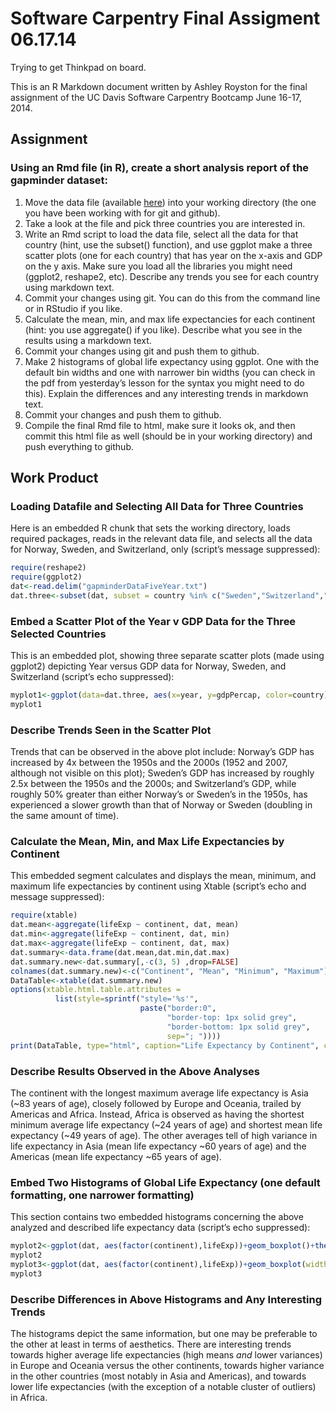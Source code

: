 Software Carpentry Final Assigment 06.17.14
========================================================

Trying to get Thinkpad on board.

This is an R Markdown document written by Ashley Royston for the final assignment of the UC Davis Software Carpentry Bootcamp June 16-17, 2014.


## Assignment
### Using an Rmd file (in R), create a short analysis report of the gapminder dataset:
1. Move the data file (available [here](http://npk.io/BGRY+)) into your working directory (the one you have been working with for git and github).
2. Take a look at the file and pick three countries you are interested in.
3. Write an Rmd script to load the data file, select all the data for that country (hint, use the subset() function), and use ggplot make a three scatter plots (one for each country) that has year on the x-axis and GDP on the y axis. Make sure you load all the libraries you might need (ggplot2, reshape2, etc). Describe any trends you see for each country using markdown text.
4. Commit your changes using git. You can do this from the command line or in RStudio if you like.
5. Calculate the mean, min, and max life expectancies for each continent (hint: you use aggregate() if you like). Describe what you see in the results using a markdown text.
6. Commit your changes using git and push them to github.
7. Make 2 histograms of global life expectancy using ggplot. One with the default bin widths and one with narrower bin widths (you can check in the pdf from yesterday's lesson for the syntax you might need to do this). Explain the differences and any interesting trends in markdown text.
8. Commit your changes and push them to github.
9. Compile the final Rmd file to html, make sure it looks ok, and then commit this html file as well (should be in your working directory) and push everything to github.



## Work Product
### Loading Datafile and Selecting All Data for Three Countries
Here is an embedded R chunk that sets the working directory, loads required packages, reads in the relevant data file, and selects all the data for Norway, Sweden, and Switzerland, only (script's message suppressed):

```r
require(reshape2)
require(ggplot2)
dat<-read.delim("gapminderDataFiveYear.txt")
dat.three<-subset(dat, subset = country %in% c("Sweden","Switzerland","Norway"))
```



### Embed a Scatter Plot of the Year v GDP Data for the Three Selected Countries
This is an embedded plot, showing three separate scatter plots (made using ggplot2) depicting Year versus GDP data for Norway, Sweden, and Switzerland (script's echo suppressed):

```r
myplot1<-ggplot(data=dat.three, aes(x=year, y=gdpPercap, color=country))+geom_point()+facet_grid(.~country)+theme_bw()
myplot1
```



### Describe Trends Seen in the Scatter Plot
Trends that can be observed in the above plot include: Norway's GDP has increased by 4x between the 1950s and the 2000s (1952 and 2007, although not visible on this plot); Sweden's GDP has increased by roughly 2.5x between the 1950s and the 2000s; and Switzerland's GDP, while roughly 50% greater than either Norway's or Sweden's in the 1950s, has experienced a slower growth than that of Norway or Sweden (doubling in the same amount of time).



### Calculate the Mean, Min, and Max Life Expectancies by Continent
This embedded segment calculates and displays the mean, minimum, and maximum life expectancies by continent using Xtable (script's echo and message suppressed):

```r
require(xtable)
dat.mean<-aggregate(lifeExp ~ continent, dat, mean)
dat.min<-aggregate(lifeExp ~ continent, dat, min)
dat.max<-aggregate(lifeExp ~ continent, dat, max)
dat.summary<-data.frame(dat.mean,dat.min,dat.max)
dat.summary.new<-dat.summary[,-c(3, 5) ,drop=FALSE]
colnames(dat.summary.new)<-c("Continent", "Mean", "Minimum", "Maximum")
DataTable<-xtable(dat.summary.new)
options(xtable.html.table.attributes = 
          list(style=sprintf("style='%s'",
                             paste("border:0",
                                   "border-top: 1px solid grey", 
                                   "border-bottom: 1px solid grey",
                                   sep="; "))))
print(DataTable, type="html", caption="Life Expectancy by Continent", caption.placement="top", align=c("r","r","c","c","c","c"), include.rownames=FALSE)
```



### Describe Results Observed in the Above Analyses
The continent with the longest maximum average life expectancy is Asia (~83 years of age), closely followed by Europe and Oceania, trailed by Americas and Africa.  Instead, Africa is observed as having the shortest minimum average life expectancy (~24 years of age) and shortest mean life expectancy (~49 years of age).  The other averages tell of high variance in life expectancy in Asia (mean life expectancy ~60 years of age) and the Americas (mean life expectancy ~65 years of age).



### Embed Two Histograms of Global Life Expectancy (one default formatting, one narrower formatting)
This section contains two embedded histograms concerning the above analyzed and described life expectancy data (script's echo suppressed):

```r
myplot2<-ggplot(dat, aes(factor(continent),lifeExp))+geom_boxplot()+theme_bw()
myplot2
myplot3<-ggplot(dat, aes(factor(continent),lifeExp))+geom_boxplot(width = 0.5)+theme_bw()
myplot3
```



### Describe Differences in Above Histograms and Any Interesting Trends
The histograms depict the same information, but one may be preferable to the other at least in terms of aesthetics.  There are interesting trends towards higher average life expectancies (high means *and* lower variances) in Europe and Oceania versus the other continents, towards higher variance in the other countries (most notably in Asia and Americas), and towards lower life expectancies (with the exception of a notable cluster of outliers) in Africa.


